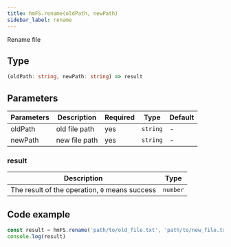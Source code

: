 ```yaml
---
title: hmFS.rename(oldPath, newPath)
sidebar_label: rename
---
```


Rename file

## Type

```ts
(oldPath: string, newPath: string) => result
```

## Parameters

| Parameters | Description | Required | Type | Default |
| ------- | ---------- | ---- | -------- | ------ |
| oldPath | old file path | yes | `string` | - | 
| newPath | new file path | yes | `string` | - |

### result

|                 Description                    |   Type   |
| ---------------------------------------------- | -------- |
| The result of the operation, `0` means success | `number` |

## Code example

```js
const result = hmFS.rename('path/to/old_file.txt', 'path/to/new_file.txt')
console.log(result)
```
